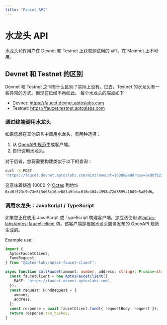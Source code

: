 ```yaml
---
title: "Faucet API"
---
```



# 水龙头 API

水龙头允许用户在 Devnet 和 Testnet 上获取测试用的 `APT`。在 Mainnet 上不可用。

## Devnet 和 Testnet 的区别

Devnet 和 Testnet 之间有什么区别？实际上没有。过去，Testnet 的水龙头有一些异常的方式。但现在已经不再如此。
每个水龙头的端点如下：

- Devnet: https://faucet.devnet.aptoslabs.com
- Testnet: https://faucet.testnet.aptoslabs.com

### 通过终端调用水龙头

如果您想在其他语言中调用水龙头，有两种选择：

1. 从 [OpenAPI 规范](https://github.com/aptos-labs/aptos-core/blob/main/crates/aptos-faucet/doc/spec.yaml)生成客户端。
2. 自行调用水龙头。

对于后者，您将需要构建类似于以下的查询：

```bash filename="Terminal"
curl -X POST
'https://faucet.devnet.aptoslabs.com/mint?amount=10000&address=0xd0f523c9e73e6f3d68c16ae883a9febc616e484c4998a72d8899a1009e5a89d6'
```

这意味着铸造 10000 个 [Octas](../../network/glossary.mdx#Octa) 到地址 `0xd0f523c9e73e6f3d68c16ae883a9febc616e484c4998a72d8899a1009e5a89d6`。

### 调用水龙头：JavaScript / TypeScript

如果您正在使用 JavaScript 或 TypeScript 构建客户端，您应该使用
[@aptos-labs/aptos-faucet-client](https://www.npmjs.com/package/@aptos-labs/aptos-faucet-client)
 包。该客户端是根据水龙头服务发布的 OpenAPI 规范生成的。

Example use:

```ts filename="index.ts"
import {
  AptosFaucetClient,
  FundRequest,
} from "@aptos-labs/aptos-faucet-client";

async function callFaucet(amount: number, address: string): Promise<string []> {
  const faucetClient = new AptosFaucetClient({
    BASE: "https://faucet.devnet.aptoslabs.com",
  });
  const request: FundRequest = {
    amount,
    address,
  };
  const response = await faucetClient.fund({ requestBody: request });
  return response.txn_hashes;
}
```

